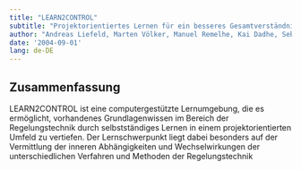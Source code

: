 ```yaml
---
title: "LEARN2CONTROL"
subtitle: "Projektorientiertes Lernen für ein besseres Gesamtverständnis in der regelungstechnischen Ausbildung"
author: "Andreas Liefeld, Marten Völker, Manuel Remelhe, Kai Dadhe, Sebastian Engell, Carsten Fritsch, Norman Markgaf"
date: '2004-09-01'
lang: de-DE
---
```


## Zusammenfassung

LEARN2CONTROL ist eine computergestützte Lernumgebung, die es ermöglicht, vorhandenes Grundlagenwissen im Bereich der Regelungstechnik durch selbstständiges Lernen in einem projektorientierten Umfeld zu vertiefen. Der Lernschwerpunkt liegt dabei besonders auf der Vermittlung der inneren Abhängigkeiten und Wechselwirkungen der unterschiedlichen Verfahren und Methoden der Regelungstechnik
